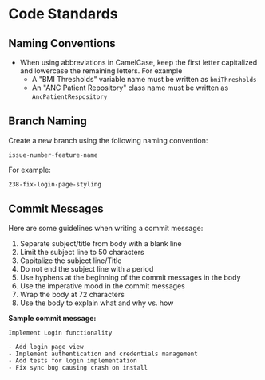 # Code Standards

## Naming Conventions

- When using abbreviations in CamelCase, keep the first letter capitalized and lowercase the remaining letters. For example
    - A "BMI Thresholds" variable name must be written as `bmiThresholds`
    - An "ANC Patient Repository" class name must be written as `AncPatientRespository`

## Branch Naming

Create a new branch using the following naming convention:

```
issue-number-feature-name
```

For example:

```
238-fix-login-page-styling
```

## Commit Messages
Here are some guidelines when writing a commit message:

1. Separate subject/title from body with a blank line
2. Limit the subject line to 50 characters
3. Capitalize the subject line/Title
4. Do not end the subject line with a period
5. Use hyphens at the beginning of the commit messages in the body
5. Use the imperative mood in the commit messages
6. Wrap the body at 72 characters
7. Use the body to explain what and why vs. how

**Sample commit message:**
```
Implement Login functionality

- Add login page view
- Implement authentication and credentials management
- Add tests for login implementation
- Fix sync bug causing crash on install
```
